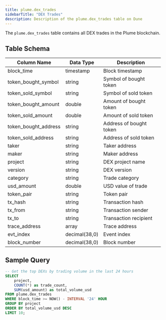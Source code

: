 ```yaml
---
title: plume.dex_trades
sidebarTitle: "DEX Trades"
description: Description of the plume.dex_trades table on Dune
---
```



The `plume.dex_trades` table contains all DEX trades in the Plume blockchain.

## Table Schema

| Column Name | Data Type | Description |
|------------|-----------|-------------|
| block_time | timestamp | Block timestamp |
| token_bought_symbol | string | Symbol of bought token |
| token_sold_symbol | string | Symbol of sold token |
| token_bought_amount | double | Amount of bought token |
| token_sold_amount | double | Amount of sold token |
| token_bought_address | string | Address of bought token |
| token_sold_address | string | Address of sold token |
| taker | string | Taker address |
| maker | string | Maker address |
| project | string | DEX project name |
| version | string | DEX version |
| category | string | Trade category |
| usd_amount | double | USD value of trade |
| token_pair | string | Token pair |
| tx_hash | string | Transaction hash |
| tx_from | string | Transaction sender |
| tx_to | string | Transaction recipient |
| trace_address | array | Trace address |
| evt_index | decimal(38,0) | Event index |
| block_number | decimal(38,0) | Block number |

## Sample Query

```sql
-- Get the top DEXs by trading volume in the last 24 hours
SELECT 
    project,
    COUNT(*) as trade_count,
    SUM(usd_amount) as total_volume_usd
FROM plume.dex_trades
WHERE block_time >= NOW() - INTERVAL '24' HOUR
GROUP BY project
ORDER BY total_volume_usd DESC
LIMIT 10;
```
